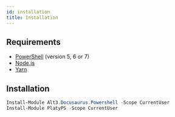 ```yaml
---
id: installation
title: Installation
---
```


## Requirements

- [PowerShell](https://docs.microsoft.com/en-us/powershell/) (version 5, 6 or 7)
- [Node.js](https://nodejs.org/en/download/)
- [Yarn](https://yarnpkg.com/en/)

## Installation

```powershell
Install-Module Alt3.Docusaurus.Powershell -Scope CurrentUser
Install-Module PlatyPS -Scope CurrentUser
```

